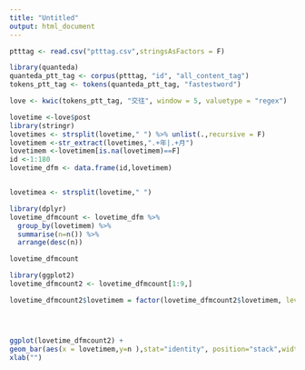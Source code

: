 ```yaml
---
title: "Untitled"
output: html_document
---
```




```r
ptttag <- read.csv("ptttag.csv",stringsAsFactors = F)

library(quanteda)
quanteda_ptt_tag <- corpus(ptttag, "id", "all_content_tag")
tokens_ptt_tag <- tokens(quanteda_ptt_tag, "fastestword")

love <- kwic(tokens_ptt_tag, "交往", window = 5, valuetype = "regex") 

lovetime <-love$post
library(stringr)
lovetimes <- strsplit(lovetime," ") %>% unlist(.,recursive = F)
lovetimem <-str_extract(lovetimes,".+年|.+月")
lovetimem <-lovetimem[is.na(lovetimem)==F]
id <-1:180
lovetime_dfm <- data.frame(id,lovetimem)


lovetimea <- strsplit(lovetime," ") 

library(dplyr)
lovetime_dfmcount <- lovetime_dfm %>%
  group_by(lovetimem) %>%
  summarise(n=n()) %>%
  arrange(desc(n))

lovetime_dfmcount

```

```r
library(ggplot2)
lovetime_dfmcount2 <- lovetime_dfmcount[1:9,]

lovetime_dfmcount2$lovetimem = factor(lovetime_dfmcount2$lovetimem, levels=c("一個月","半年","一年","兩年","三年","四年","五年","六年","七年")) 




ggplot(lovetime_dfmcount2) +
geom_bar(aes(x = lovetimem,y=n ),stat="identity", position="stack",width = 0.7) +
xlab("")



```

